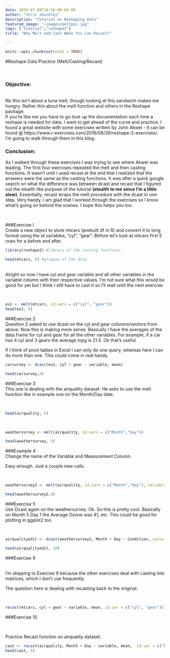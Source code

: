 ```yaml
---
date: 2018-07-09T10:58:08-04:00
author: "Chris Shockley"
description: "Tutorial on Reshaping Data"
featured_image: "/images/meltpic.jpg"
tags: ["tutorial","reshape2"]
title: "Why Melt and Cast When You Can Recast?"

---
```


```r
knitr::opts_chunk$set(echo = TRUE)
```

#Reshape Data Practice (Melt/Casting/Recast)

<br>

### Objective:
<br>
No this isn't about a tuna melt, though looking at this sandwich makes me hungry.  Rather this about the *melt* function and others in the Reshape package.  
If you're like me you have to go look up the documentation each time a reshape is needed for data.  I want to get ahead of the curve and practice.  I found a great website with some exercises written by John Akwei - it can be found @ https://www.r-exercises.com/2016/08/26/reshape-2-exercises/.  I'm going to walk through them in this blog.
<br>

### Conclusion:
As I walked through these exercises I was trying to see where Akwei was leading.  The first four exercises repeated the melt and then casting functions.  It wasn't until I used recast at the end that I realized that the answers were the same as the casting functions.  It was after a quick google search on what the difference was between dcast and recast that I figured out the stealth like purpose of the tutorial **(stealth to me since I'm a little slow)**. Essentially, recast wraps the melt procedure with the dcast in one step.  Very handy.  I am glad that I worked through the exercises so I know what's going on behind the scenes.  I hope this helps you too.  

<br>


###Exercise I
<br>
Create a new object to store mtcars (prebuilt df in R) and convert it to long format using the id variables, "cyl", "gear".  Before let's look at mtcars first 5 rows for a before and after.


```r
library(reshape2) #library of the casting functions
```

```r
head(mtcars, 5) #glimpse of the data
```
<br>
Alright so now I have cyl and gear variable and all other variables in the variable column with their respective values.  I'm not sure what this would be good for yet but I think I still have to cast it so I'll wait until the next exercise.

<br>

```r
ex1 <- melt(mtcars, id.vars = c("cyl", "gear"))
head(ex1, 5)
```

###Exercise 2
<br>
Question 2 asked to use dcast on the cyl and gear columns/vectors from above.  Now this is making more sense.  Basically I have the averages of the data.frame for cyl and gear for all the other variables.  For example, if a car has 4 cyl and 3 gears the average mpg is 21.5.  Ok that's useful.  

If I think of pivot tables in Excel I can only do one query, whereas here I can do more than one.  This could come in real handy.
<br>

```r
carsurvey <- dcast(ex1, cyl + gear ~ variable, mean)

head(carsurvey,8)
```

###Exercise 3
<br>
This one is dealing with the airquality dataset.  He asks to use the melt function like in example one on the Month/Day date.

<br>

```r
head(airquality, 5)
```

<br>
```r
weathersurvey <- melt(airquality, id.vars = c("Month","Day"))

head(weathersurvey, 5)
```

###Example 4
<br>
Change the name of the Variable and Measurement Column.

Easy enough.  Just a couple new calls.

<br>
```r
weathersurvey2 <- melt(airquality, id.vars = c("Month","Day"), variable.name = "Condition", value.name = "Measurement")

head(weathersurvey2,4)
```

###Exercise 5
<br>
Use Dcast again on the weathersurvey.  Ok.  So this is pretty cool.  Basically on Month 5 Day 1 the Average Ozone was 41, etc.  This could be good for plotting in ggplot2 too.  

<br>
```r
airqualityedit <- dcast(weathersurvey2, Month + Day ~ Condition, value.var = "Measurement")

head(airqualityedit, 10)

```

###Exercise 9

<br>
I'm skipping to Exercise 9 because the other exercises deal with casting into matrices, which I don't use frequently.  

The question here is dealing with recasting back to the original.

<br>

```r
recast(mtcars, cyl + gear ~ variable, mean, id.var = c("cyl", "gear"))

```
###Exercise 10

<br>

Practice Recast function on airquality dataset.
```r
cast <- recast(airquality, Month + Day ~ variable, mean,  id.var = c("Month", "Day"))
head(cast, 5)
```




